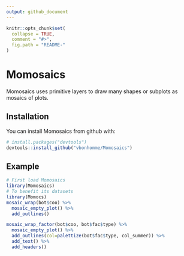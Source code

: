 ```yaml
---
output: github_document
---
```


<!-- README.md is generated from README.Rmd. Please edit that file -->

```r
knitr::opts_chunk$set(
  collapse = TRUE,
  comment = "#>",
  fig.path = "README-"
)
```

# Momosaics

Momosaics uses primitive layers to draw many shapes or subplots as mosaics of plots.

## Installation

You can install Momosaics from github with:

```r
# install.packages("devtools")
devtools::install_github("vbonhomme/Momosaics")
```

## Example
```r
# First load Momosaics
library(Momosaics)
# To benefit its datasets
library(Momocs)
mosaic_wrap(bot$coo) %>% 
  mosaic_empty_plot() %>% 
  add_outlines()

```
```r
mosaic_wrap_factor(bot$coo, bot$fac$type) %>% 
  mosaic_empty_plot() %>% 
  add_outlines(col=palettize(bot$fac$type, col_summer)) %>% 
  add_text() %>% 
  add_headers()
```


